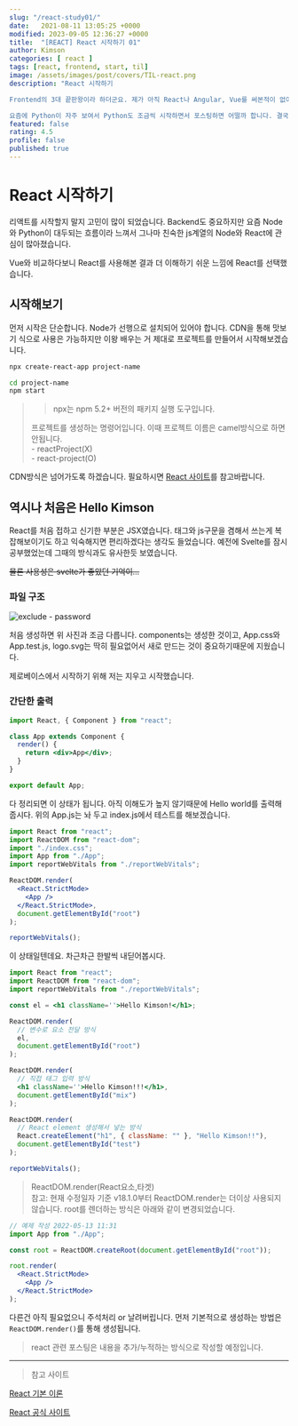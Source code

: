 ```yaml
---
slug: "/react-study01/"
date:   2021-08-11 13:05:25 +0000
modified: 2023-09-05 12:36:27 +0000
title:  "[REACT] React 시작하기 01"
author: Kimson
categories: [ react ]
tags: [react, frontend, start, til]
image: /assets/images/post/covers/TIL-react.png
description: "React 시작하기

Frontend의 3대 끝판왕이라 하더군요. 제가 아직 React나 Angular, Vue를 써본적이 없어 얼마나 좋은지 아직 상상도 안됩니다. 그래서 오늘부터 Vue를 병행 공부하며, 이후에는 Spring과 연동하여 프로젝트를 테스트 해보고자 합니다.

요즘에 Python이 자주 보여서 Python도 조금씩 시작하면서 포스팅하면 어떨까 합니다. 결국 하나를 파더라도 주변의 것들도 알아둬야 할 것 같다는 생각이 듭니다."
featured: false
rating: 4.5
profile: false
published: true
---
```


# React 시작하기

리액트를 시작할지 말지 고민이 많이 되었습니다. Backend도 중요하지만 요즘 Node와 Python이 대두되는 흐름이라 느껴서 그나마 친숙한 js계열의 Node와 React에 관심이 많아졌습니다.

Vue와 비교하다보니 React를 사용해본 결과 더 이해하기 쉬운 느낌에 React를 선택했습니다.

## 시작해보기

먼저 시작은 단순합니다. Node가 선행으로 설치되어 있어야 합니다. CDN을 통해 맛보기 식으로 사용은 가능하지만 이왕 배우는 거 제대로 프로젝트를 만들어서 시작해보겠습니다.

```bash
npx create-react-app project-name

cd project-name
npm start
```

> > npx는 npm 5.2+ 버전의 패키지 실행 도구입니다.
>
> 프로젝트를 생성하는 명령어입니다. 이때 프로젝트 이름은 camel방식으로 하면 안됩니다.  
> \- reactProject(X)  
> \- react-project(O)

CDN방식은 넘어가도록 하겠습니다. 필요하시면 [React 사이트][React]를 참고바랍니다.

## 역시나 처음은 Hello Kimson

React를 처음 접하고 신기한 부분은 JSX였습니다. 태그와 js구문을 겸해서 쓰는게 복잡해보이기도 하고 익숙해지면 편리하겠다는 생각도 들었습니다. 예전에 Svelte를 잠시 공부했었는데 그때의 방식과도 유사한듯 보였습니다.

<del>물론 사용성은 svelte가 좋았던 기억이...</del>

### 파일 구조

![exclude - password](/assets/images/post/react/react01.png)

처음 생성하면 위 사진과 조금 다릅니다. components는 생성한 것이고, App.css와 App.test.js, logo.svg는 딱히 필요없어서 새로 만드는 것이 중요하기때문에 지웠습니다.

제로베이스에서 시작하기 위해 저는 지우고 시작했습니다.

### 간단한 출력

```jsx showLineNumbers
import React, { Component } from "react";

class App extends Component {
  render() {
    return <div>App</div>;
  }
}

export default App;
```

다 정리되면 이 상태가 됩니다. 아직 이해도가 높지 않기때문에 Hello world를 출력해줍시다. 위의 App.js는 놔 두고 index.js에서 테스트를 해보겠습니다.

```jsx showLineNumbers
import React from "react";
import ReactDOM from "react-dom";
import "./index.css";
import App from "./App";
import reportWebVitals from "./reportWebVitals";

ReactDOM.render(
  <React.StrictMode>
    <App />
  </React.StrictMode>,
  document.getElementById("root")
);

reportWebVitals();
```

이 상태일텐데요. 차근차근 한발씩 내딛어봅시다.

```jsx showLineNumbers
import React from "react";
import ReactDOM from "react-dom";
import reportWebVitals from "./reportWebVitals";

const el = <h1 className=''>Hello Kimson!</h1>;

ReactDOM.render(
  // 변수로 요소 전달 방식
  el,
  document.getElementById("root")
);

ReactDOM.render(
  // 직접 태그 입력 방식
  <h1 className=''>Hello Kimson!!!</h1>,
  document.getElementById("mix")
);

ReactDOM.render(
  // React element 생성해서 넣는 방식
  React.createElement("h1", { className: "" }, "Hello Kimson!!"),
  document.getElementById("test")
);

reportWebVitals();
```

> ReactDOM.render(React요소,타겟)  
> 참고: 현재 수정일자 기준 v18.1.0부터 ReactDOM.render는 더이상 사용되지 않습니다. root를 렌더하는 방식은 아래와 같이 변경되었습니다.

```jsx showLineNumbers
// 예제 작성 2022-05-13 11:31
import App from "./App";

const root = ReactDOM.createRoot(document.getElementById("root"));

root.render(
  <React.StrictMode>
    <App />
  </React.StrictMode>
);
```

다른건 아직 필요없으니 주석처리 or 날려버립니다. 먼저 기본적으로 생성하는 방법은 `ReactDOM.render()`를 통해 생성됩니다.

> react 관련 포스팅은 내용을 추가/누적하는 방식으로 작성할 예정입니다.

---

> 참고 사이트

[React 기본 이론](https://medium.com/react-native-seoul/react-%EB%A6%AC%EC%95%A1%ED%8A%B8%EB%A5%BC-%EC%B2%98%EC%9D%8C%EB%B6%80%ED%84%B0-%EB%B0%B0%EC%9B%8C%EB%B3%B4%EC%9E%90-01-react-js%EB%9E%80-%EB%AC%B4%EC%97%87%EC%9D%B8%EA%B0%80-ad8ba252ee28)

[React 공식 사이트][React]

[React]: https://ko.reactjs.org/ "리액트"
